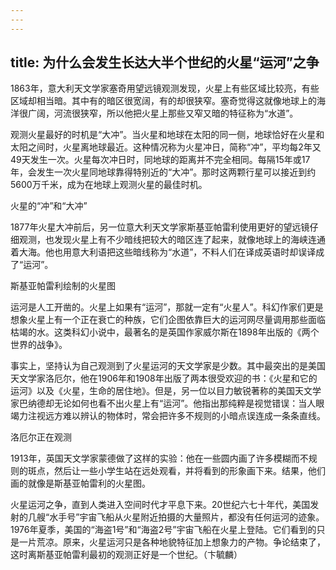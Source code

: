 ```yaml
---
---
---
```

title: 为什么会发生长达大半个世纪的火星“运河”之争
---




1863年，意大利天文学家塞奇用望远镜观测发现，火星上有些区域比较亮，有些区域却相当暗。其中有的暗区很宽阔，有的却很狭窄。塞奇觉得这就像地球上的海洋很广阔，河流很狭窄，所以他把火星上那些又窄又暗的特征称为“水道”。

观测火星最好的时机是“大冲”。当火星和地球在太阳的同一侧，地球恰好在火星和太阳之间时，火星离地球最近。这种情况称为火星冲日，简称“冲”，平均每2年又49天发生一次。火星每次冲日时，同地球的距离并不完全相同。每隔15年或17年，会发生一次火星同地球靠得特别近的“大冲”。那时这两颗行星可以接近到约5600万千米，成为在地球上观测火星的最佳时机。

火星的“冲”和“大冲”



1877年火星大冲前后，另一位意大利天文学家斯基亚帕雷利使用更好的望远镜仔细观测，也发现火星上有不少暗线把较大的暗区连了起来，就像地球上的海峡连通着大海。他也用意大利语把这些暗线称为“水道”，不料人们在译成英语时却误译成了“运河”。

斯基亚帕雷利绘制的火星图



运河是人工开凿的。火星上如果有“运河”，那就一定有“火星人”。科幻作家们更是想象火星上有一个正在衰亡的种族，它们企图依靠巨大的运河网尽量调用那些面临枯竭的水。这类科幻小说中，最著名的是英国作家威尔斯在1898年出版的《两个世界的战争》。

事实上，坚持认为自己观测到了火星运河的天文学家是少数。其中最突出的是美国天文学家洛厄尔，他在1906年和1908年出版了两本很受欢迎的书：《火星和它的运河》以及《火星，生命的居住地》。但是，另一位以目力敏锐著称的美国天文学家巴纳德却无论如何也看不出火星上有“运河”。他指出那纯粹是视觉错误：当人眼竭力注视远方难以辨认的物体时，常会把许多不规则的小暗点误连成一条条直线。

洛厄尔正在观测



1913年，英国天文学家蒙德做了这样的实验：他在一些圆内画了许多模糊而不规则的斑点，然后让一些小学生站在远处观看，并将看到的形象画下来。结果，他们画的就像是斯基亚帕雷利的火星图。

火星运河之争，直到人类进入空间时代才平息下来。20世纪六七十年代，美国发射的几艘“水手号”宇宙飞船从火星附近拍摄的大量照片，都没有任何运河的迹象。1976年夏季，美国的“海盗1号”和“海盗2号”宇宙飞船在火星上登陆。它们看到的只是一片荒凉。原来，火星运河只是各种地貌特征加上想象力的产物。争论结束了，这时离斯基亚帕雷利最初的观测正好是一个世纪。（卞毓麟）